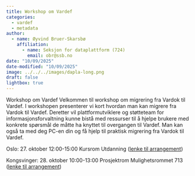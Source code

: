 ```yaml
---
title: Workshop om Vardef
categories:
  - vardef
  - metadata
author:
  - name: Øyvind Bruer-Skarsbø
    affiliation: 
      - name: Seksjon for dataplattform (724)
        email: obr@ssb.no
date: "10/09/2025"
date-modified: "10/09/2025"
image: ../../../images/dapla-long.png
draft: false
lightbox: true
---
```


Workshop om Vardef
Velkommen til workshop om migrering fra Vardok til Vardef. I workshopen presenterer vi kort hvordan man kan migrere fra Vardok til Vardef. Deretter vil plattformutviklere og støtteteam for informasjonsforvaltning kunne bistå med ressurser til å hjelpe brukere med konkrete spørsmål de måtte ha knyttet til overgangen til Vardef. Man kan også ta med deg PC-en din og få hjelp til praktisk migrering fra Vardok til Vardef.


Oslo: 27. oktober 12:00-15:00 Kursrom Utdanning ([lenke til arrangement](https://ssbno.sharepoint.com/sites/byraanettet/_layouts/15/Event.aspx?ListGuid=a0801a90-f230-4501-b2bb-a1182a162a94&ItemId=1587))

Kongsvinger: 28. oktober 10:00-13:00 Prosjektrom Mulighetsrommet 713 ([lenke til arrangement](https://ssbno.sharepoint.com/sites/byraanettet/_layouts/15/Event.aspx?ListGuid=a0801a90-f230-4501-b2bb-a1182a162a94&ItemId=1588))
